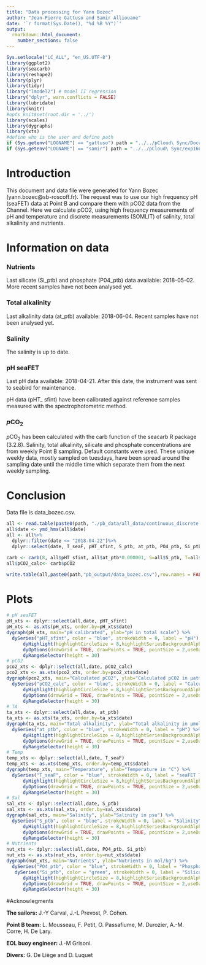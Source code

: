 ```yaml
---
title: "Data processing for Yann Bozec"
author: "Jean-Pierre Gattuso and Samir Alliouane"
date: '`r format(Sys.Date(), "%d %B %Y")`'
output:
  rmarkdown::html_document:
    number_sections: false
---
```


```r
Sys.setlocale("LC_ALL", "en_US.UTF-8")
library(ggplot2)
library(seacarb) 
library(reshape2)
library(plyr)
library(tidyr)
library("lmodel2") # model II regression
library("dplyr", warn.conflicts = FALSE)
library(lubridate)
library(knitr)
#opts_knit$set(root.dir = '../')
library(scales)
library(dygraphs)
library(xts)
#define who is the user and define path
if (Sys.getenv("LOGNAME") == "gattuso") path = "../../pCloud\ Sync/Documents/experiments/exp166_seafet/1b_seafet_pointB/"
if (Sys.getenv("LOGNAME") == "samir") path = "../../pCloud\ Sync/exp166_seafet/1b_seafet_pointB/"

```

# Introduction
This document and data file were generated for Yann Bozec (yann.bozec@sb-roscoff.fr). The request was to use our high frequency pH (seaFET) data at Point B and compare them with pCO2 data from the Channel. Here we calculate pCO2, using high frequency measurements of pH and temperature and discrete measurements (SOMLIT) of salinity, total alkalinity and nutrients.

# Information on data 

### Nutrients
Last silicate (Si_ptb) and phosphate (P04_ptb) data available: 2018-05-02. More recent samples have not been analysed yet.

### Total alkalinity
Last alkalinity data (at_ptb) available: 2018-06-04. Recent samples have not been analysed yet.

### Salinity
The salinity is up to date. 

### pH seaFET
Last pH data available: 2018-04-21. After this date, the instrument was sent to seabird for maintenance.

pH data (pHT_ sfint) have been calibrated against reference samples measured with the spectrophotometric method.

### *p*CO~2~
*p*CO~2~ has been calculated with the carb function of the seacarb R package (3.2.8). Salinity, total alkalinity, silicate and phosphate concentrations are from weekly Point B sampling. Default constants were used.  These unique weekly data, mostly sampled on tuesdays, have been spread around the sampling date until the middle time which separate them from the next weekly sampling.

# Conclusion
Data file is data_bozec.csv. 

```r

all <- read.table(paste0(path, "./pb_data/all_data/continuous_discrete.csv"), header=T, sep=",", dec=".", as.is=T)
all$date <- ymd_hms(all$date)
all <- all%>%
  dplyr::filter(date <= "2018-04-22")%>%
  dplyr::select(date, T_seaF, pHT_sfint, S_ptb, at_ptb, PO4_ptb, Si_ptb)

carb <- carb(8, all$pHT_sfint, all$at_ptb*0.000001, S=all$S_ptb, T=all$T_seaF, P=0, Pt=all$PO4_ptb*1e-6, Sit=all$Si_ptb*1e-6 ,k1k2="x", kf="x", ks="d", pHscale="T", b="l10")
all$pCO2_calc<- carb$pCO2

write.table(all,paste0(path,"pb_output/data_bozec.csv"),row.names = FALSE, sep=",", dec=".")

```

# Plots
```r
# pH seaFET
pH_xts <- dplyr::select(all,date, pHT_sfint)
pH_xts <- as.xts(pH_xts, order.by=pH_xts$date)
dygraph(pH_xts, main="pH calibrated", ylab="pH in total scale") %>%
  dySeries("pHT_sfint", color = "blue", strokeWidth = 0, label = "pH") %>%
      dyHighlight(highlightCircleSize = 8,highlightSeriesBackgroundAlpha =0.2,hideOnMouseOut =TRUE) %>%
      dyOptions(drawGrid = TRUE, drawPoints = TRUE, pointSize = 2,useDataTimezone = TRUE) %>%
      dyRangeSelector(height = 30)
# pCO2
pco2_xts <- dplyr::select(all,date, pCO2_calc)
pco2_xts <- as.xts(pco2_xts, order.by=pco2_xts$date)
dygraph(pco2_xts, main="Calculated pCO2", ylab="Calculated pCO2 in μatm") %>%
  dySeries("pCO2_calc", color = "blue", strokeWidth = 0, label = "Calculated pCO2") %>%
      dyHighlight(highlightCircleSize = 8,highlightSeriesBackgroundAlpha =0.2,hideOnMouseOut =TRUE) %>%
      dyOptions(drawGrid = TRUE, drawPoints = TRUE, pointSize = 2,useDataTimezone = TRUE) %>%
      dyRangeSelector(height = 30)
# TA
ta_xts <- dplyr::select(all,date, at_ptb)
ta_xts <- as.xts(ta_xts, order.by=ta_xts$date)
dygraph(ta_xts, main="Total alkalinity", ylab="Total alkalinity in µmoles/kg") %>%
  dySeries("at_ptb", color = "blue", strokeWidth = 0, label = "pH") %>%
      dyHighlight(highlightCircleSize = 8,highlightSeriesBackgroundAlpha =0.2,hideOnMouseOut =TRUE) %>%
      dyOptions(drawGrid = TRUE, drawPoints = TRUE, pointSize = 2,useDataTimezone = TRUE) %>%
      dyRangeSelector(height = 30)
# Temp
temp_xts <- dplyr::select(all,date, T_seaF)
temp_xts <- as.xts(temp_xts, order.by=temp_xts$date)
dygraph(temp_xts, main="Temperature", ylab="Temperature in °C") %>%
  dySeries("T_seaF", color = "blue", strokeWidth = 0, label = "seaFET Temperature") %>%
      dyHighlight(highlightCircleSize = 8,highlightSeriesBackgroundAlpha =0.2,hideOnMouseOut =TRUE) %>%
      dyOptions(drawGrid = TRUE, drawPoints = TRUE, pointSize = 2,useDataTimezone = TRUE) %>%
      dyRangeSelector(height = 30)
# Sal
sal_xts <- dplyr::select(all,date, S_ptb)
sal_xts <- as.xts(sal_xts, order.by=sal_xts$date)
dygraph(sal_xts, main="Salinity", ylab="Salinity in psu") %>%
  dySeries("S_ptb", color = "blue", strokeWidth = 0, label = "Salinity") %>%
      dyHighlight(highlightCircleSize = 8,highlightSeriesBackgroundAlpha =0.2,hideOnMouseOut =TRUE) %>%
      dyOptions(drawGrid = TRUE, drawPoints = TRUE, pointSize = 2,useDataTimezone = TRUE) %>%
      dyRangeSelector(height = 30)
# Nutrients
nut_xts <- dplyr::select(all,date, PO4_ptb, Si_ptb)
nut_xts <- as.xts(nut_xts, order.by=nut_xts$date)
dygraph(nut_xts, main="Nutrients", ylab="Nutrients in mol/kg") %>%
  dySeries("PO4_ptb", color = "blue", strokeWidth = 0, label = "Phosphate") %>%
   dySeries("Si_ptb", color = "green", strokeWidth = 0, label = "Silicate") %>%
      dyHighlight(highlightCircleSize = 8,highlightSeriesBackgroundAlpha =0.2,hideOnMouseOut =TRUE) %>%
      dyOptions(drawGrid = TRUE, drawPoints = TRUE, pointSize = 2,useDataTimezone = TRUE) %>%
      dyRangeSelector(height = 30)

```

#Acknowlegments

**The sailors:** J.-Y Carval, J.-L Prevost, P. Cohen. 

**Point B team:** L. Mousseau, F. Petit, O. Passafiume, M. Durozier, A.-M. Corre, H. De Lary. 

**EOL buoy engineer:** J.-M Grisoni.

**Divers:** G. De Liège and D. Luquet
